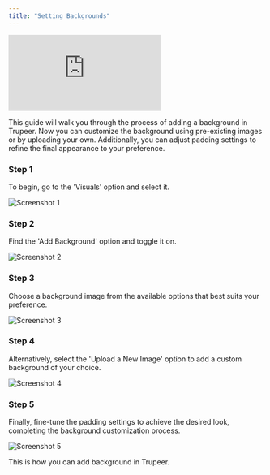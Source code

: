 ```yaml
---
title: "Setting Backgrounds"
---
```


<iframe
  src="https://app.trupeer.ai/embed?slug=gyI96I"
  className="w-full aspect-video rounded-lg overflow-hidden"
  frameborder="0"
  allowfullscreen="true"
></iframe>

This guide will walk you through the process of adding a background in Trupeer. Now you can customize the background using pre-existing images or by uploading your own. Additionally, you can adjust padding settings to refine the final appearance to your preference.

### Step 1

To begin, go to the 'Visuals' option and select it.

![Screenshot 1](images/setting-backgrounds/image1.jpg)

### Step 2

Find the 'Add Background' option and toggle it on.

![Screenshot 2](images/setting-backgrounds/image2.jpg)

### Step 3

Choose a background image from the available options that best suits your preference.

![Screenshot 3](images/setting-backgrounds/image3.jpg)

### Step 4

Alternatively, select the 'Upload a New Image' option to add a custom background of your choice.

![Screenshot 4](images/setting-backgrounds/image4.jpg)

### Step 5

Finally, fine-tune the padding settings to achieve the desired look, completing the background customization process.

![Screenshot 5](images/setting-backgrounds/image5.jpg)

This is how you can add background in Trupeer.
